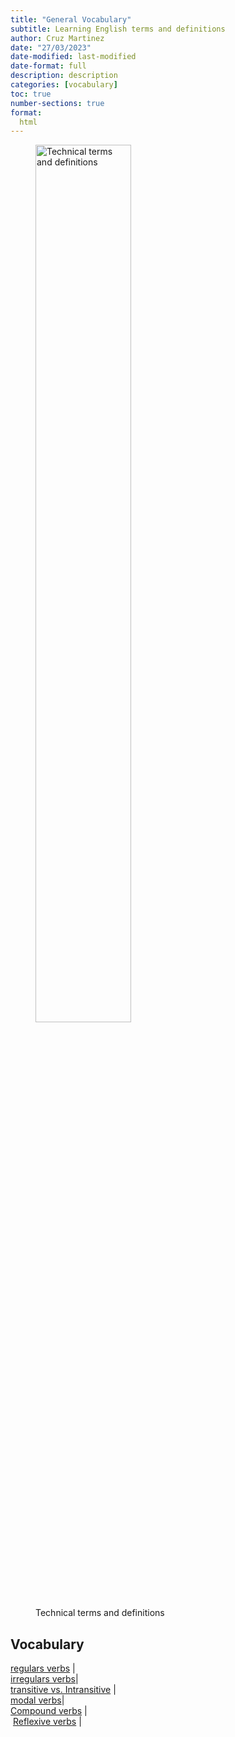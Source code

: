 ```yaml
---
title: "General Vocabulary"
subtitle: Learning English terms and definitions
author: Cruz Martinez 
date: "27/03/2023"
date-modified: last-modified
date-format: full
description: description
categories: [vocabulary]
toc: true
number-sections: true
format:
  html
---
```

![Technical terms and definitions](/images/vocabulary/vocabulary-logo-principal-01.png){width=60%}

## Vocabulary


| [ regulars verbs ](vocabulary-regulars-verbs.qmd) |
| [ irregulars verbs ](vocabulary-irregular-verbs.qmd)|
| [ transitive vs. Intransitive ](vocabulary-transitevsintransitive.qmd) |
| [ modal verbs ](vocabulary-modals-verbs.qmd)|
| [ Compound verbs ](vocabulary-compound-verbs.qmd) |
|  [ Reflexive verbs ](vocabulary-reflexive-verbs.qmd) |
